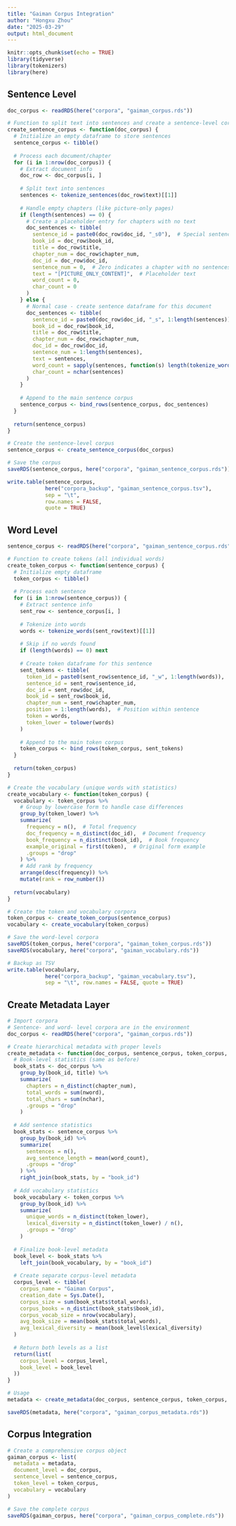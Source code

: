 ```yaml
---
title: "Gaiman Corpus Integration"
author: "Hongxu Zhou"
date: "2025-03-29"
output: html_document
---
```


```r
knitr::opts_chunk$set(echo = TRUE)
library(tidyverse)
library(tokenizers)
library(here)
```

## Sentence Level

```r

doc_corpus <- readRDS(here("corpora", "gaiman_corpus.rds"))

# Function to split text into sentences and create a sentence-level corpus
create_sentence_corpus <- function(doc_corpus) {
  # Initialize an empty dataframe to store sentences
  sentence_corpus <- tibble()
  
  # Process each document/chapter
  for (i in 1:nrow(doc_corpus)) {
    # Extract document info
    doc_row <- doc_corpus[i, ]
    
    # Split text into sentences
    sentences <- tokenize_sentences(doc_row$text)[[1]]
    
    # Handle empty chapters (like picture-only pages)
    if (length(sentences) == 0) {
      # Create a placeholder entry for chapters with no text
      doc_sentences <- tibble(
        sentence_id = paste0(doc_row$doc_id, "_s0"),  # Special sentence ID for empty chapters
        book_id = doc_row$book_id,
        title = doc_row$title,
        chapter_num = doc_row$chapter_num,
        doc_id = doc_row$doc_id,
        sentence_num = 0,  # Zero indicates a chapter with no sentences
        text = "[PICTURE_ONLY_CONTENT]",  # Placeholder text
        word_count = 0,
        char_count = 0
      )
    } else {
      # Normal case - create sentence dataframe for this document
      doc_sentences <- tibble(
        sentence_id = paste0(doc_row$doc_id, "_s", 1:length(sentences)),
        book_id = doc_row$book_id,
        title = doc_row$title,
        chapter_num = doc_row$chapter_num,
        doc_id = doc_row$doc_id,
        sentence_num = 1:length(sentences),
        text = sentences,
        word_count = sapply(sentences, function(s) length(tokenize_words(s)[[1]])),
        char_count = nchar(sentences)
      )
    }
    
    # Append to the main sentence corpus
    sentence_corpus <- bind_rows(sentence_corpus, doc_sentences)
  }
  
  return(sentence_corpus)
}

# Create the sentence-level corpus
sentence_corpus <- create_sentence_corpus(doc_corpus)

# Save the corpus 
saveRDS(sentence_corpus, here("corpora", "gaiman_sentence_corpus.rds"))

write.table(sentence_corpus,
            here("corpora_backup", "gaiman_sentence_corpus.tsv"),
            sep = "\t",
            row.names = FALSE, 
            quote = TRUE)
```

## Word Level

```r

sentence_corpus <- readRDS(here("corpora", "gaiman_sentence_corpus.rds"))

# Function to create tokens (all individual words)
create_token_corpus <- function(sentence_corpus) {
  # Initialize empty dataframe
  token_corpus <- tibble()
  
  # Process each sentence
  for (i in 1:nrow(sentence_corpus)) {
    # Extract sentence info
    sent_row <- sentence_corpus[i, ]
    
    # Tokenize into words
    words <- tokenize_words(sent_row$text)[[1]]
    
    # Skip if no words found
    if (length(words) == 0) next
    
    # Create token dataframe for this sentence
    sent_tokens <- tibble(
      token_id = paste0(sent_row$sentence_id, "_w", 1:length(words)),
      sentence_id = sent_row$sentence_id,
      doc_id = sent_row$doc_id,
      book_id = sent_row$book_id,
      chapter_num = sent_row$chapter_num,
      position = 1:length(words),  # Position within sentence
      token = words,
      token_lower = tolower(words)
    )
    
    # Append to the main token corpus
    token_corpus <- bind_rows(token_corpus, sent_tokens)
  }
  
  return(token_corpus)
}

# Create the vocabulary (unique words with statistics)
create_vocabulary <- function(token_corpus) {
  vocabulary <- token_corpus %>%
    # Group by lowercase form to handle case differences
    group_by(token_lower) %>%
    summarize(
      frequency = n(),  # Total frequency
      doc_frequency = n_distinct(doc_id),  # Document frequency
      book_frequency = n_distinct(book_id),  # Book frequency
      example_original = first(token),  # Original form example
      .groups = "drop"
    ) %>%
    # Add rank by frequency
    arrange(desc(frequency)) %>%
    mutate(rank = row_number())
  
  return(vocabulary)
}

# Create the token and vocabulary corpora
token_corpus <- create_token_corpus(sentence_corpus)
vocabulary <- create_vocabulary(token_corpus)

# Save the word-level corpora
saveRDS(token_corpus, here("corpora", "gaiman_token_corpus.rds"))
saveRDS(vocabulary, here("corpora", "gaiman_vocabulary.rds"))

# Backup as TSV
write.table(vocabulary, 
            here("corpora_backup", "gaiman_vocabulary.tsv"),
            sep = "\t", row.names = FALSE, quote = TRUE)
```

## Create Metadata Layer

```r
# Import corpora 
# Sentence- and word- level corpora are in the environment
doc_corpus <- readRDS(here("corpora", "gaiman_corpus.rds"))

# Create hierarchical metadata with proper levels
create_metadata <- function(doc_corpus, sentence_corpus, token_corpus, vocabulary) {
  # Book-level statistics (same as before)
  book_stats <- doc_corpus %>%
    group_by(book_id, title) %>%
    summarize(
      chapters = n_distinct(chapter_num),
      total_words = sum(nword),
      total_chars = sum(nchar),
      .groups = "drop"
    )
  
  # Add sentence statistics
  book_stats <- sentence_corpus %>%
    group_by(book_id) %>%
    summarize(
      sentences = n(),
      avg_sentence_length = mean(word_count),
      .groups = "drop"
    ) %>%
    right_join(book_stats, by = "book_id")
  
  # Add vocabulary statistics
  book_vocabulary <- token_corpus %>%
    group_by(book_id) %>%
    summarize(
      unique_words = n_distinct(token_lower),
      lexical_diversity = n_distinct(token_lower) / n(),
      .groups = "drop"
    )
  
  # Finalize book-level metadata
  book_level <- book_stats %>%
    left_join(book_vocabulary, by = "book_id")
  
  # Create separate corpus-level metadata
  corpus_level <- tibble(
    corpus_name = "Gaiman Corpus",
    creation_date = Sys.Date(),
    corpus_size = sum(book_stats$total_words),
    corpus_books = n_distinct(book_stats$book_id),
    corpus_vocab_size = nrow(vocabulary),
    avg_book_size = mean(book_stats$total_words),
    avg_lexical_diversity = mean(book_level$lexical_diversity)
  )
  
  # Return both levels as a list
  return(list(
    corpus_level = corpus_level,
    book_level = book_level
  ))
}

# Usage
metadata <- create_metadata(doc_corpus, sentence_corpus, token_corpus, vocabulary)

saveRDS(metadata, here("corpora", "gaiman_corpus_metadata.rds"))
```

## Corpus Integration

```r
# Create a comprehensive corpus object
gaiman_corpus <- list(
  metadata = metadata,
  document_level = doc_corpus,
  sentence_level = sentence_corpus,
  token_level = token_corpus,
  vocabulary = vocabulary
)

# Save the complete corpus
saveRDS(gaiman_corpus, here("corpora", "gaiman_corpus_complete.rds"))
```
